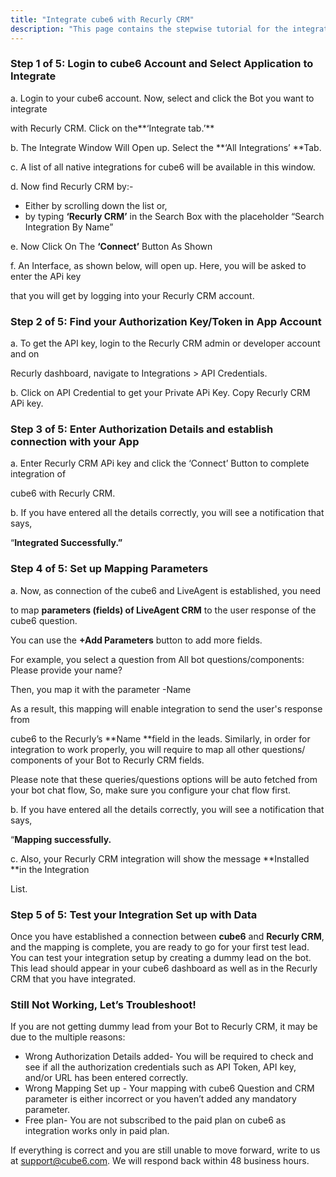 ```yaml
---
title: "Integrate cube6 with Recurly CRM"
description: "This page contains the stepwise tutorial for the integration with cube6"
---
```


### **Step 1 of 5: Login to cube6 Account and Select Application to Integrate**

a. Login to your cube6 account. Now, select and click the Bot you want to integrate

with Recurly CRM. Click on the**‘Integrate tab.’** 

b. The Integrate Window Will Open up. Select the **‘All Integrations’ **Tab.

c. A list of all native integrations for cube6 will be available in this window.

d. Now find Recurly CRM by:-

- Either by scrolling down the list or,
- by typing **‘Recurly CRM’** in the Search Box with the placeholder “Search Integration By Name”

e. Now Click On The **‘Connect’** Button As Shown

f. An Interface, as shown below, will open up. Here, you will be asked to enter the APi key

that you will get by logging into your Recurly CRM account.

### **Step 2 of 5: Find your Authorization Key/Token in App Account**

a. To get the API key, login to the Recurly CRM admin or developer account and on

Recurly dashboard, navigate to Integrations \> API Credentials.

b. Click on API Credential to get your Private APi Key. Copy Recurly CRM APi key.

### **Step 3 of 5: Enter Authorization Details and establish connection with your App**

a. Enter Recurly CRM APi key and click the ‘Connect’ Button to complete integration of

cube6 with Recurly CRM.

b. If you have entered all the details correctly, you will see a notification that says,

“**Integrated Successfully.”**

### **Step 4 of 5: Set up Mapping Parameters**

a. Now, as connection of the cube6 and LiveAgent is established, you need

to map **parameters (fields) of LiveAgent CRM** to the user response of the cube6 question.

You can use the **\+Add Parameters** button to add more fields.

For example, you select a question from All bot questions/components: Please provide your name?

Then, you map it with the parameter -Name

As a result, this mapping will enable integration to send the user's response from

cube6 to the Recurly’s **Name **field in the leads. Similarly, in order for integration to work properly, you will require to map all other questions/ components of your Bot to Recurly CRM fields.

Please note that these queries/questions options will be auto fetched from your bot chat flow, So, make sure you configure your chat flow first.

b. If you have entered all the details correctly, you will see a notification that says,

“**Mapping successfully.**

c. Also, your Recurly CRM integration will show the message **Installed **in the Integration

List.

### **Step 5 of 5: Test your Integration Set up with Data**

Once you have established a connection between **cube6** and **Recurly CRM**, and the mapping is complete, you are ready to go for your first test lead. You can test your integration setup by creating a dummy lead on the bot. This lead should appear in your cube6 dashboard as well as in the Recurly CRM that you have integrated.

### **Still Not Working, Let’s Troubleshoot\!**

If you are not getting dummy lead from your Bot to Recurly CRM, it may be due to the multiple reasons:

- Wrong Authorization Details added- You will be required to check and see if all the authorization credentials such as API Token, API key, and/or URL has been entered correctly.
- Wrong Mapping Set up - Your mapping with cube6 Question and CRM parameter is either incorrect or you haven’t added any mandatory parameter.
- Free plan- You are not subscribed to the paid plan on cube6 as integration works only in paid plan.

If everything is correct and you are still unable to move forward, write to us at [support@cube6.com](mailto:support@cube6.com). We will respond back within 48 business hours.